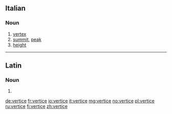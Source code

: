 ==Italian==

===Noun===
{{it-noun||m||vertici}}

# [[vertex]]
# [[summit]], [[peak]]
# [[height]]

----

==Latin==

===Noun===
{{la-noun-form|vertice}}

# {{inflection of|vertex||abl|s|lang=la}}

[[de:vertice]]
[[fr:vertice]]
[[io:vertice]]
[[it:vertice]]
[[mg:vertice]]
[[no:vertice]]
[[pl:vertice]]
[[ru:vertice]]
[[fi:vertice]]
[[zh:vertice]]